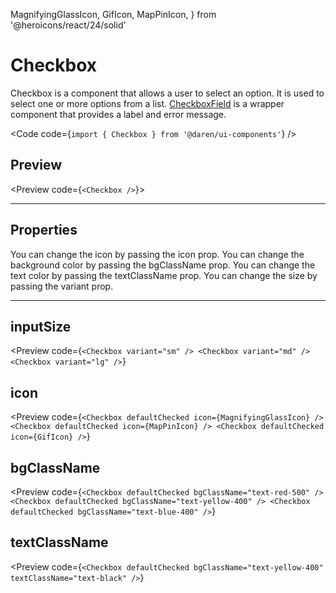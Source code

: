
  MagnifyingGlassIcon,
  GifIcon,
  MapPinIcon,
} from '@heroicons/react/24/solid'

# Checkbox

Checkbox is a component that allows a user to select an option. It is used to
select one or more options from a list. [CheckboxField](/checkbox-field) is a
wrapper component that provides a label and error message.

<Code code={`import { Checkbox } from '@daren/ui-components'`} />

## Preview

<Preview code={`<Checkbox />`}>
  <div className="space-y-2">
    <Checkbox />
  </div>
</Preview>

---

## Properties

<Properties>
  <Property name="icon" type="React.ReactElement">
    You can change the icon by passing the icon prop.
  </Property>
  <Property name="bgClassName" type="string">
    You can change the background color by passing the bgClassName prop.
  </Property>
  <Property name="textClassName" type="string">
    You can change the text color by passing the textClassName prop.
  </Property>
  <Property name="variant" type={['sm' | 'md' | 'lg']}>
    You can change the size by passing the variant prop.
  </Property>
</Properties>

---

## inputSize

<Preview
  code={`<Checkbox variant="sm" />
<Checkbox variant="md" />
<Checkbox variant="lg" />`}
>
  <div className="flex flex-row items-center space-x-2">
    <Checkbox variant="sm" />
    <Checkbox variant="md" />
    <Checkbox variant="lg" />
  </div>
</Preview>

## icon

<Preview
  code={`<Checkbox defaultChecked icon={MagnifyingGlassIcon} />
<Checkbox defaultChecked icon={MapPinIcon} />
<Checkbox defaultChecked icon={GifIcon} />`}
>
  <div className="flex flex-row space-x-2">
    <Checkbox defaultChecked icon={MagnifyingGlassIcon} />
    <Checkbox defaultChecked icon={MapPinIcon} />
    <Checkbox defaultChecked icon={GifIcon} />
  </div>
</Preview>

## bgClassName

<Preview
  code={`<Checkbox defaultChecked bgClassName="text-red-500" />
<Checkbox defaultChecked bgClassName="text-yellow-400" />
<Checkbox defaultChecked bgClassName="text-blue-400" />`}
>
  <div className="flex flex-row space-x-2">
    <Checkbox defaultChecked bgClassName="text-red-500" />
    <Checkbox defaultChecked bgClassName="text-yellow-400" />
    <Checkbox defaultChecked bgClassName="text-blue-400" />
  </div>
</Preview>

## textClassName

<Preview
  code={`<Checkbox
  defaultChecked
  bgClassName="text-yellow-400"
  textClassName="text-black"
/>`}
>
  <div className="flex flex-row space-x-2">
    <Checkbox
      defaultChecked
      bgClassName="text-yellow-400"
      textClassName="text-black"
    />
  </div>
</Preview>

